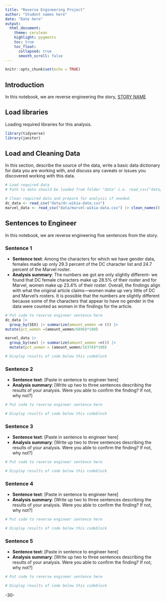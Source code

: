 ```yaml
---
title: "Reverse Engineering Project"
author: "Student names here"
date: "Date here"
output:
  html_document:
    theme: cerulean
    highlight: pygments
    toc: true
    toc_float:
      collapsed: true
      smooth_scroll: false
---
```


```r
knitr::opts_chunk$set(echo = TRUE)
```

## Introduction

In this notebook, we are reverse engineering the story, [STORY NAME](STORY%20URL)

## Load libraries

Loading required libraries for this analysis.

```r
library(tidyverse)
library(janitor)
```

## Load and Cleaning Data

In this section, describe the source of the data, write a basic data dictionary for data you are working with, and discuss any caveats or issues you discovered working with this data.

```r
# Load required data
# Path to data should be loaded from folder "data" i.e. read_csv("data/name_of_data.csv")

# Clean required data and prepare for analysis if needed. 
dc_data <- read_csv("data/dc-wikia-data.csv")
marvel_data <- read_csv("data/marvel-wikia-data.csv") |> clean_names()

```

## Sentences to Engineer

In this notebook, we are reverse engineering five sentences from the story.

### Sentence 1

-   **Sentence text**: Among the characters for which we have gender data, females made up only 29.3 percent of the DC character list and 24.7 percent of the Marvel roster. 
-   **Analysis summary**: The numbers we got are only slightly different– we found that DC female characters make up 28.5% of their roster and for Marvel, women make up 23.4% of their roster. Overall, the findings align with what the original article claims—women make up very little of DC and Marvel's rosters. It is possible that the numbers are slightly different because some of the characters that appear to have no gender in the data were counted as women in the findings for the article.

```r
# Put code to reverse engineer sentence here
dc_data |>
  group_by(SEX) |> summarize(amount_women =n ()) |>
mutate(pct_women =(amount_women/6896)*100)

marvel_data |>
  group_by(sex) |> summarize(amount_women =n()) |>
  mutate(pct_women = (amount_women/16376)*100)

# Display results of code below this codeblock

```

### Sentence 2

-   **Sentence text**: [Paste in sentence to engineer here]
-   **Analysis summary**: [Write up two to three sentences describing the results of your analysis. Were you able to confirm the finding? If not, why not?]

```r
# Put code to reverse engineer sentence here

# Display results of code below this codeblock

```

### Sentence 3

-   **Sentence text**: [Paste in sentence to engineer here]
-   **Analysis summary**: [Write up two to three sentences describing the results of your analysis. Were you able to confirm the finding? If not, why not?]

```r
# Put code to reverse engineer sentence here

# Display results of code below this codeblock

```

### Sentence 4

-   **Sentence text**: [Paste in sentence to engineer here]
-   **Analysis summary**: [Write up two to three sentences describing the results of your analysis. Were you able to confirm the finding? If not, why not?]

```r
# Put code to reverse engineer sentence here

# Display results of code below this codeblock

```

### Sentence 5

-   **Sentence text**: [Paste in sentence to engineer here]
-   **Analysis summary**: [Write up two to three sentences describing the results of your analysis. Were you able to confirm the finding? If not, why not?]

```r
# Put code to reverse engineer sentence here

# Display results of code below this codeblock

```

-30-
